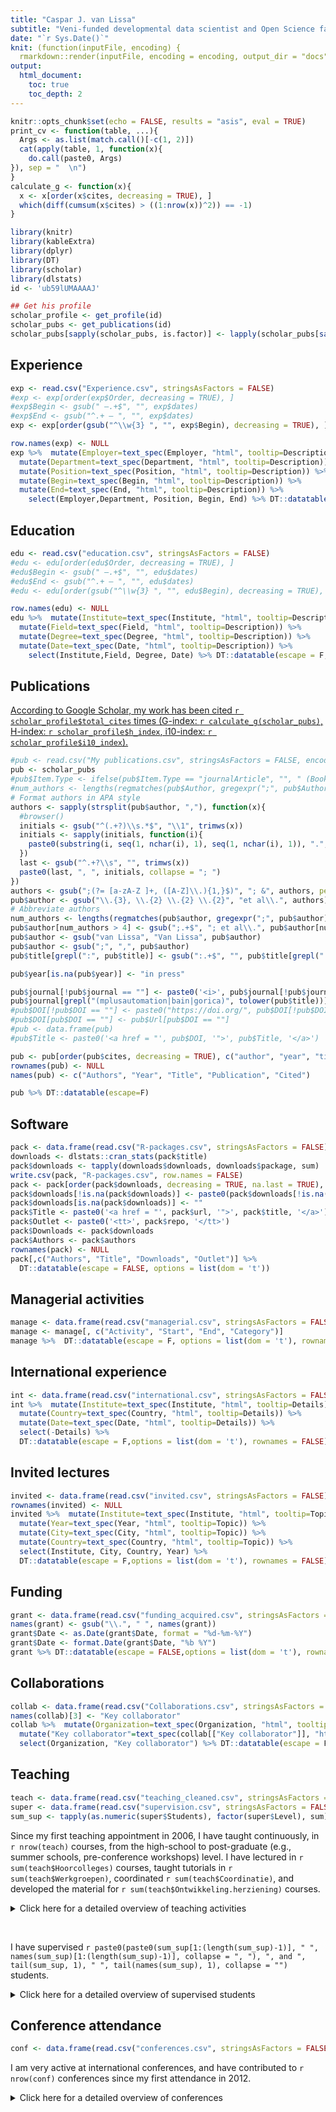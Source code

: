 ```yaml
---
title: "Caspar J. van Lissa"
subtitle: "Veni-funded developmental data scientist and Open Science faculty ambassador. Using machine learning to predict teenagers' emotional problems"
date: "`r Sys.Date()`"
knit: (function(inputFile, encoding) {
  rmarkdown::render(inputFile, encoding = encoding, output_dir = "docs", output_file = "index.html") })    
output:
  html_document:
    toc: true
    toc_depth: 2
---
```


```r
knitr::opts_chunk$set(echo = FALSE, results = "asis", eval = TRUE)
print_cv <- function(table, ...){
  Args <- as.list(match.call()[-c(1, 2)])
  cat(apply(table, 1, function(x){
    do.call(paste0, Args)
}), sep = "  \n")
}
calculate_g <- function(x){
  x <- x[order(x$cites, decreasing = TRUE), ]
  which(diff(cumsum(x$cites) > ((1:nrow(x))^2)) == -1)
}

library(knitr)
library(kableExtra)
library(dplyr)
library(DT)
library(scholar)
library(dlstats)
id <- 'ub59lUMAAAAJ'

## Get his profile
scholar_profile <- get_profile(id)
scholar_pubs <- get_publications(id)
scholar_pubs[sapply(scholar_pubs, is.factor)] <- lapply(scholar_pubs[sapply(scholar_pubs, is.factor)], as.character)
```

## Experience

```r
exp <- read.csv("Experience.csv", stringsAsFactors = FALSE)
#exp <- exp[order(exp$Order, decreasing = TRUE), ]
#exp$Begin <- gsub(" –.+$", "", exp$dates)
#exp$End <- gsub("^.+ – ", "", exp$dates)
exp <- exp[order(gsub("^\\w{3} ", "", exp$Begin), decreasing = TRUE), ]

row.names(exp) <- NULL
exp %>%  mutate(Employer=text_spec(Employer, "html", tooltip=Description)) %>% 
  mutate(Department=text_spec(Department, "html", tooltip=Description)) %>% 
  mutate(Position=text_spec(Position, "html", tooltip=Description)) %>% 
  mutate(Begin=text_spec(Begin, "html", tooltip=Description)) %>% 
  mutate(End=text_spec(End, "html", tooltip=Description)) %>% 
    select(Employer,Department, Position, Begin, End) %>% DT::datatable(escape = F, options = list(dom = 't'), rownames = FALSE)
```

## Education

```r
edu <- read.csv("education.csv", stringsAsFactors = FALSE)
#edu <- edu[order(edu$Order, decreasing = TRUE), ]
#edu$Begin <- gsub(" –.+$", "", edu$dates)
#edu$End <- gsub("^.+ – ", "", edu$dates)
#edu <- edu[order(gsub("^\\w{3} ", "", edu$Begin), decreasing = TRUE), ]

row.names(edu) <- NULL
edu %>%  mutate(Institute=text_spec(Institute, "html", tooltip=Description)) %>% 
  mutate(Field=text_spec(Field, "html", tooltip=Description)) %>% 
  mutate(Degree=text_spec(Degree, "html", tooltip=Description)) %>% 
  mutate(Date=text_spec(Date, "html", tooltip=Description)) %>% 
    select(Institute,Field, Degree, Date) %>% DT::datatable(escape = F, options = list(dom = 't'), rownames = FALSE)
```

## Publications

[According to Google Scholar, my work has been cited `r scholar_profile$total_cites` times (G-index: `r calculate_g(scholar_pubs)`, H-index: `r scholar_profile$h_index`, i10-index: `r scholar_profile$i10_index`).](https://scholar.google.com/citations?user=ub59lUMAAAAJ)

```r
#pub <- read.csv("My publications.csv", stringsAsFactors = FALSE, encoding = "UTF-8")
pub <- scholar_pubs
#pub$Item.Type <- ifelse(pub$Item.Type == "journalArticle", "", " (Book chapter)")
#num_authors <- lengths(regmatches(pub$Author, gregexpr(";", pub$Author)))
# Format authors in APA style
authors <- sapply(strsplit(pub$author, ","), function(x){
  #browser()
  initials <- gsub("^(.+?)\\s.*$", "\\1", trimws(x))
  initials <- sapply(initials, function(i){
    paste0(substring(i, seq(1, nchar(i), 1), seq(1, nchar(i), 1)), ".", collapse = " ")
  })
  last <- gsub("^.+?\\s", "", trimws(x))
  paste0(last, ", ", initials, collapse = "; ")
})
authors <- gsub(";(?= [a-zA-Z ]+, ([A-Z]\\.){1,}$)", "; &", authors, perl = TRUE)
pub$author <- gsub("\\.{3}, \\.{2} \\.{2} \\.{2}", "et al\\.", authors)
# Abbreviate authors
num_authors <- lengths(regmatches(pub$author, gregexpr(";", pub$author)))
pub$author[num_authors > 4] <- gsub(";.+$", "; et al\\.", pub$author[num_authors > 4])
pub$author <- gsub("van Lissa", "Van Lissa", pub$author)
pub$author <- gsub(";", ",", pub$author)
pub$title[grepl(":", pub$title)] <- gsub(":.+$", "", pub$title[grepl(":", pub$title)])

pub$year[is.na(pub$year)] <- "in press"

pub$journal[!pub$journal == ""] <- paste0('<i>', pub$journal[!pub$journal == ""], '</i>')
pub$journal[grepl("(mplusautomation|bain|gorica)", tolower(pub$title))] <- "<tt>CRAN</tt>"
#pub$DOI[!pub$DOI == ""] <- paste0("https://doi.org/", pub$DOI[!pub$DOI == ""])
#pub$DOI[pub$DOI == ""] <- pub$Url[pub$DOI == ""]
#pub <- data.frame(pub)
#pub$Title <- paste0('<a href = "', pub$DOI, '">', pub$Title, '</a>')

pub <- pub[order(pub$cites, decreasing = TRUE), c("author", "year", "title", "journal", "cites")]
rownames(pub) <- NULL
names(pub) <- c("Authors", "Year", "Title", "Publication", "Cited")

pub %>% DT::datatable(escape=F)
```

## Software

```r
pack <- data.frame(read.csv("R-packages.csv", stringsAsFactors = FALSE))
downloads <- dlstats::cran_stats(pack$title)
pack$downloads <- tapply(downloads$downloads, downloads$package, sum)
write.csv(pack, "R-packages.csv", row.names = FALSE)
pack <- pack[order(pack$downloads, decreasing = TRUE, na.last = TRUE), ]
pack$downloads[!is.na(pack$downloads)] <- paste0(pack$downloads[!is.na(pack$downloads)], " downloads. ")
pack$downloads[is.na(pack$downloads)] <- ""
pack$Title <- paste0('<a href = "', pack$url, '">', pack$title, '</a>')
pack$Outlet <- paste0('<tt>', pack$repo, '</tt>')
pack$Downloads <- pack$downloads
pack$Authors <- pack$authors
rownames(pack) <- NULL
pack[,c("Authors", "Title", "Downloads", "Outlet")] %>%
  DT::datatable(escape = FALSE, options = list(dom = 't'))
```

## Managerial activities

```r
manage <- data.frame(read.csv("managerial.csv", stringsAsFactors = FALSE))
manage <- manage[, c("Activity", "Start", "End", "Category")]
manage %>%  DT::datatable(escape = F, options = list(dom = 't'), rownames = FALSE)
```

## International experience

```r
int <- data.frame(read.csv("international.csv", stringsAsFactors = FALSE))
int %>%  mutate(Institute=text_spec(Institute, "html", tooltip=Details)) %>% 
  mutate(Country=text_spec(Country, "html", tooltip=Details)) %>% 
  mutate(Date=text_spec(Date, "html", tooltip=Details)) %>% 
  select(-Details) %>%
  DT::datatable(escape = F,options = list(dom = 't'), rownames = FALSE)
```

## Invited lectures

```r
invited <- data.frame(read.csv("invited.csv", stringsAsFactors = FALSE))
rownames(invited) <- NULL
invited %>%  mutate(Institute=text_spec(Institute, "html", tooltip=Topic)) %>% 
  mutate(Year=text_spec(Year, "html", tooltip=Topic)) %>% 
  mutate(City=text_spec(City, "html", tooltip=Topic)) %>% 
  mutate(Country=text_spec(Country, "html", tooltip=Topic)) %>% 
  select(Institute, City, Country, Year) %>%
  DT::datatable(escape = F,options = list(dom = 't'), rownames = FALSE)
```

## Funding

```r
grant <- data.frame(read.csv("funding_acquired.csv", stringsAsFactors = FALSE), check.names = F)
names(grant) <- gsub("\\.", " ", names(grant))
grant$Date <- as.Date(grant$Date, format = "%d-%m-%Y")
grant$Date <- format.Date(grant$Date, "%b %Y")
grant %>% DT::datatable(escape = FALSE,options = list(dom = 't'), rownames = FALSE)
```

## Collaborations

```r
collab <- data.frame(read.csv("Collaborations.csv", stringsAsFactors = FALSE))
names(collab)[3] <- "Key collaborator"
collab %>%  mutate(Organization=text_spec(Organization, "html", tooltip=Purpose)) %>% 
  mutate("Key collaborator"=text_spec(collab[["Key collaborator"]], "html", tooltip=Purpose)) %>%
  select(Organization, "Key collaborator") %>% DT::datatable(escape = F, options = list(dom = 't'), rownames = FALSE)
```

## Teaching

```r
teach <- data.frame(read.csv("teaching_cleaned.csv", stringsAsFactors = FALSE))
super <- data.frame(read.csv("supervision.csv", stringsAsFactors = FALSE))
sum_sup <- tapply(as.numeric(super$Students), factor(super$Level), sum)
```

Since my first teaching appointment in 2006, I have taught continuously, in `r nrow(teach)` courses, from the high-school to post-graduate (e.g., summer schools, pre-conference workshops) level. I have lectured in `r sum(teach$Hoorcolleges)` courses, taught tutorials in `r sum(teach$Werkgroepen)`, coordinated `r sum(teach$Coordinatie)`, and developed the material for `r sum(teach$Ontwikkeling.herziening)` courses.

<details>
  <summary>Click here for a detailed overview of teaching activities</summary>
```r
rownames(teach) <- NULL
names(teach) <- c("Course", "Year", "Meetings", "students", "Lectures", "Tutorials", "Coordination", "Organization", "Syllabus", "Slides", "Digital aids", "Course development", "Details")
teach[sapply(teach, is.logical)] <- lapply(teach[sapply(teach, is.logical)], function(x)ifelse(x, "Yes", ""))
teach %>%
  kable("html", escape=F) %>% 
  add_header_above(c("Course details" = 4, "Responsibilities" = 8, " " =1)) %>%
    kable_styling(bootstrap_options = c("striped", "hover"))
```
</details><br>

I have supervised `r paste0(paste0(sum_sup[1:(length(sum_sup)-1)], " ", names(sum_sup)[1:(length(sum_sup)-1)], collapse = ", "), ", and ", tail(sum_sup, 1), " ", tail(names(sum_sup), 1), collapse = "")` students.

<details>
  <summary>Click here for a detailed overview of supervised students</summary>
```r
rownames(super) <- NULL
super$Level <- ordered(super$Level, levels = c("PhD", "Master", "Bachelor"))
super <- super[order(super$Level), ]
super[, c("Students", "Description", "Details", "Institute", "Level")] %>%
  kable("html", escape=F) %>% 
    kable_styling(bootstrap_options = c("striped", "hover"))
```
</details> 

## Conference attendance

```r
conf <- data.frame(read.csv("conferences.csv", stringsAsFactors = FALSE))
```

I am very active at international conferences, and have contributed to `r nrow(conf)` conferences since my first attendance in 2012.

<details>
  <summary>Click here for a detailed overview of conferences</summary>
```r
conf <- conf[order(conf$Date, decreasing = TRUE), c("Organization", "City", "Country", "Date")]
rownames(conf) <- NULL
conf %>%
  kable("html", escape=F) %>% 
    kable_styling(bootstrap_options = c("striped", "hover"))
```
</details>